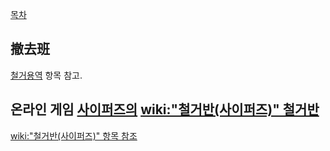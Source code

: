 [[목차]]

== 撤去班 ==
[[철거용역]] 항목 참고.

== 온라인 게임 [[사이퍼즈]]의 [[wiki:"철거반(사이퍼즈)" 철거반]] ==
[[wiki:"철거반(사이퍼즈)" 항목 참조]]
